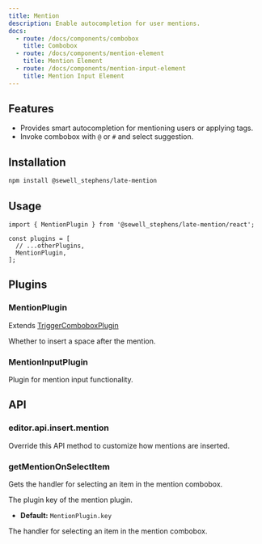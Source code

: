 ```yaml
---
title: Mention
description: Enable autocompletion for user mentions.
docs:
  - route: /docs/components/combobox
    title: Combobox
  - route: /docs/components/mention-element
    title: Mention Element
  - route: /docs/components/mention-input-element
    title: Mention Input Element
---
```


<ComponentPreview name="playground-demo" id="mention" />

<PackageInfo>

## Features

- Provides smart autocompletion for mentioning users or applying tags.
- Invoke combobox with `@` or `#` and select suggestion.

</PackageInfo>

## Installation

```bash
npm install @sewell_stephens/late-mention
```

## Usage

```tsx
import { MentionPlugin } from '@sewell_stephens/late-mention/react';

const plugins = [
  // ...otherPlugins,
  MentionPlugin,
];
```

## Plugins

### MentionPlugin

Extends [TriggerComboboxPlugin](/docs/combobox#options)

<APIOptions>
<APIItem name="insertSpaceAfterMention" type="boolean" optional>
  Whether to insert a space after the mention.
</APIItem>
</APIOptions>

### MentionInputPlugin

Plugin for mention input functionality.

## API

### editor.api.insert.mention

Override this API method to customize how mentions are inserted.

### getMentionOnSelectItem

Gets the handler for selecting an item in the mention combobox.

<APIParameters>
<APIItem name="options" type="object" optional>
<APISubList>
<APISubListItem parent="options" name="key" type="string" optional>
The plugin key of the mention plugin.

- **Default:** `MentionPlugin.key`

</APISubListItem>
</APISubList>
</APIItem>
</APIParameters>

<APIReturns>
  <APIItem type="MentionOnSelectItem">
    The handler for selecting an item in the mention combobox.
  </APIItem>
</APIReturns>
